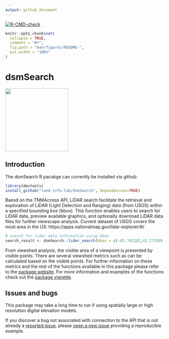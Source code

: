 ```yaml
---
output: github_document
---
```


<!-- badges: start -->
[![R-CMD-check](https://github.com/land-info-lab/dsmSearch/actions/workflows/R-CMD-check.yaml/badge.svg)](https://github.com/land-info-lab/dsmSearch/actions/workflows/R-CMD-check.yaml)
<!-- badges: end -->

```r
knitr::opts_chunk$set(
  collapse = TRUE,
  comment = "#>",
  fig.path = "man/figures/README-",
  out.width = "100%"
)
```
# dsmSearch

<p align="left">

<img src="dsmsearch_hex-02.png" height="200">

</p>

## Introduction

The dsmSearch R pacakge can currently be installed via github.

```r
library(devtools)
install_github("land-info-lab/dsmSearch", dependencies=TRUE)
```

Baesd on the TNMAccess API, LiDAR search facilitate the retrieval and exploration of LiDAR (Light Detection and Ranging) data (from USGS) within a specified bounding box (bbox). This function enables users to search for LiDAR data, preview available graphics, and optionally download LiDAR data files for further viewscape analysis. Current dataset of USGS covers the most area in the US: https://apps.nationalmap.gov/lidar-explorer/#/ 

```r
# search for lidar data information using bbox
search_result <- dsmSearch::lidar_search(bbox = c(-83.742282,42.273389,-83.733442,42.278724), preview = TRUE)
```

From viewshed analysis, the visible area of a viewpoint is presented by visible points. There are several viewshed metrics such as can be calculated based on the visible points. For further information on these metrics and the rest of the functions available in this package please refer to the [package website](https://billbillbilly.github.io/viewscape/). For more information and examples of the functions check out the [package vignette](needs to be created).

## Issues and bugs

This package may take a long time to run if using spatially large or high resolution digital elevation models. 

If you discover a bug not associated with connection to the API that is not already a [reported issue](https://github.com/billbillbilly/viewscape/issues), please [open a new issue](https://github.com/billbillbilly/viewscape/issues/new) providing a reproducible example.
